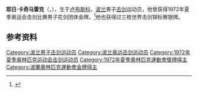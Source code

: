 '''耶日·卡奇马雷克'''（{{lang-pl|Jerzy Kaczmarek}}，{{bd|1948年|1月8日|}}），生于[[卢布斯科|卢布斯科]]，[[波兰|波兰]]男子[[击剑|击剑]]运动员，他曾获得1972年夏季奥运会击剑比赛男子花剑团体金牌。<ref>{{Cite web|title=Jerzy KACZMAREK|url=https://www.olympic.org/jerzy-kaczmarek|accessdate=2021-03-08|date=2021-03-08|work=International Olympic Committee|language=en}}</ref>他也获得过三枚世界击剑锦标赛银牌。

== 参考资料 ==
{{reflist}}

{{奥林匹克运动会击剑比赛男子花剑团体冠军}}

{{Authority control}}
{{DEFAULTSORT:Kaczmarek, Jerzy}}
[[Category:波兰男子击剑运动员|Category:波兰男子击剑运动员]]
[[Category:波兰奥运击剑运动员|Category:波兰奥运击剑运动员]]
[[Category:1972年夏季奥林匹克运动会击剑运动员|Category:1972年夏季奥林匹克运动会击剑运动员]]
[[Category:1972年夏季奧林匹克運動會獎牌得主|Category:1972年夏季奧林匹克運動會獎牌得主]]
[[Category:波蘭奧林匹克運動會金牌得主|Category:波蘭奧林匹克運動會金牌得主]]

{{波兰人物小作品}}